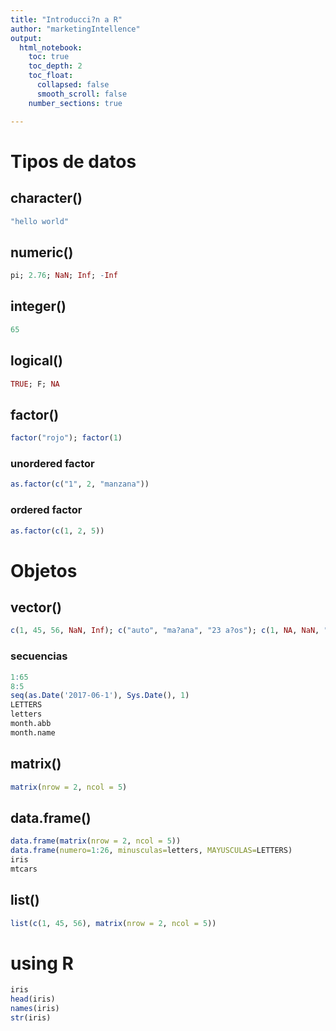 ```yaml
---
title: "Introducci?n a R"
author: "marketingIntellence"
output: 
  html_notebook:
    toc: true
    toc_depth: 2
    toc_float: 
      collapsed: false
      smooth_scroll: false
    number_sections: true

---
```


# Tipos de datos

## character()
```r
"hello world"

```

## numeric()
```r
pi; 2.76; NaN; Inf; -Inf

```

## integer()
```r
65

```

## logical()
```r
TRUE; F; NA 

```

## factor()
```r
factor("rojo"); factor(1)

```

### unordered factor
```r
as.factor(c("1", 2, "manzana"))

```

### ordered factor
```r
as.factor(c(1, 2, 5))

```

# Objetos

## vector()
```r
c(1, 45, 56, NaN, Inf); c("auto", "ma?ana", "23 a?os"); c(1, NA, NaN, "smart tv")

```

### secuencias
```r
1:65
8:5
seq(as.Date('2017-06-1'), Sys.Date(), 1)
LETTERS
letters
month.abb
month.name

```

## matrix()
```r
matrix(nrow = 2, ncol = 5)

```

## data.frame()
```r
data.frame(matrix(nrow = 2, ncol = 5))
data.frame(numero=1:26, minusculas=letters, MAYUSCULAS=LETTERS)
iris
mtcars

```

## list()
```r
list(c(1, 45, 56), matrix(nrow = 2, ncol = 5))

```

# using R

```r
iris
head(iris)
names(iris)
str(iris)


```



